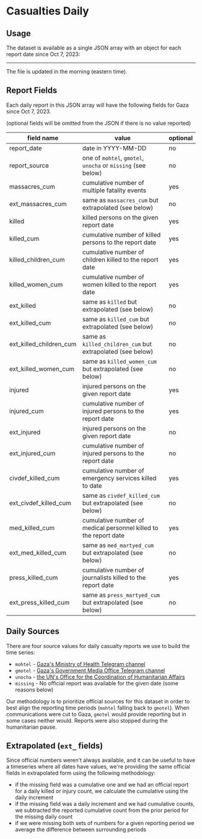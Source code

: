 # Casualties Daily

## Usage

The dataset is available as a single JSON array with an object for each report date since Oct 7, 2023:


<JSONFileLinks resource="CasualtiesDaily_V2" />

---

The file is updated in the morning (eastern time).

## Report Fields

Each daily report in this JSON array will have the following fields for Gaza since Oct 7, 2023.

(optional fields will be omitted from the JSON if there is no value reported)

| field name              | value                                                            | optional |
| ----------------------- | ---------------------------------------------------------------- | -------- |
| report_date             | date in YYYY-MM-DD                                               | no       |
| report_source           | one of `mohtel`, `gmotel`, `unocha` or `missing` (see below)     | no       |
| massacres_cum           | cumulative number of multiple fatality events                    | yes      |
| ext_massacres_cum       | same as `massacres_cum` but extrapolated (see below)             | no       |
| killed                  | killed persons on the given report date                          | yes      |
| killed_cum              | cumulative number of killed persons to the report date           | yes      |
| killed_children_cum     | cumulative number of children killed to the report date          | yes      |
| killed_women_cum        | cumulative number of women killed to the report date             | yes      |
| ext_killed              | same as `killed` but extrapolated (see below)                    | no       |
| ext_killed_cum          | same as `killed_cum` but extrapolated (see below)                | no       |
| ext_killed_children_cum | same as `killed_children_cum` but extrapolated (see below)       | no       |
| ext_killed_women_cum    | same as `killed_women_cum` but extrapolated (see below)          | no       |
| injured                 | injured persons on the given report date                         | yes      |
| injured_cum             | cumulative number of injured persons to the report date          | yes      |
| ext_injured             | injured persons on the given report date                         | no       |
| ext_injured_cum         | cumulative number of injured persons to the report date          | no       |
| civdef_killed_cum       | cumulative number of emergency services killed to date           | yes      |
| ext_civdef_killed_cum   | same as `civdef_killed_cum` but extrapolated (see below)         | no       |
| med_killed_cum          | cumulative number of medical personnel killed to the report date | yes      |
| ext_med_killed_cum      | same as `med_martyed_cum` but extrapolated (see below)           | no       |
| press_killed_cum        | cumulative number of journalists killed to the report date       | yes      |
| ext_press_killed_cum    | same as `press_martyed_cum` but extrapolated (see below)         | no       |

## Daily Sources

There are four source values for daily casualty reports we use to build the time series:

- `mohtel` - [Gaza's Ministry of Health Telegram channel](https://t.me/s/MOHMediaGaza)
- `gmotel` - [Gaza's Government Media Office Telegram channel](https://t.me/s/mediagovps)
- `unocha` - [the UN's Office for the Coordination of Humanitarian Affairs](https://docs.google.com/spreadsheets/d/e/2PACX-1vSUyVkEg8Y_gYEzq8VeFY6vjKoZFvO2y5X1eVZ_1bRsabeDC6hv3Aaf8WFn-F4KR8TP5kDWtylSWLhG/pubhtml?gid=96613236&single=true)
- `missing` - No official report was available for the given date (some reasons below)

Our methodology is to prioritize official sources for this dataset in order to best align the reporting time periods (`mohtel` falling back to `gmotel`). When communications were cut to Gaza, `gmotel` would provide reporting but in some cases neither would. Reports were also stopped during the humanitarian pause.

## Extrapolated (`ext_` fields)

Since official numbers weren't always available, and it can be useful to have a timeseries where all dates have values, we're providing the same official fields in extrapolated form using the following methodology:

- if the missing field was a cumulative one and we had an official report for a daily killed or injury count, we calculate the cumulative using the daily increment
- if the missing field was a daily increment and we had cumulative counts, we subtracted the reported cumulative count from the prior period for the missing daily count
- if we were missing both sets of numbers for a given reporting period we average the difference between surrounding periods
